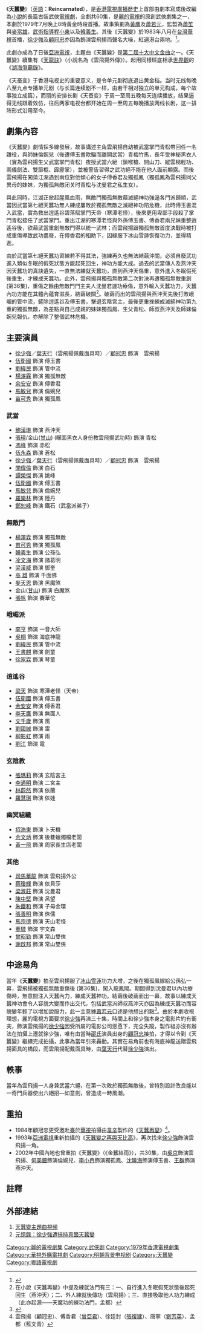 {{otheruses|subject=香港電視劇《天蠶變》|other=其他同名条目|天蠶變}}
{{Refimprove|time=2021-05-25T07:19:48+00:00}}
{{亞視劇集
| 中文劇名 = 天蠶變
| 英文劇名 = Reincarnated
| 圖像 = tin.JPG
| 拍攝日期 = 1979年
| 製作年份 = 1979年
| RTV首播日期 = 1979年7月9日─9月28日
| RTV首播時間 = 逢星期一至五 20:00-21:00
| 監製 = [[麥當雄|麥當雄]]、[[蕭笙|蕭　笙]]
| 編導 = {{nowrap|[[黎大煒|黎大煒]]、[[徐小明_(香港)|徐小明]]、[[李惠民|李惠民]]、[[唐基明|唐基明]]、<br>[[黃泰來|黃泰來]]、[[范秀明|范秀明]]、[[賴水清|賴水清]]、[[葉錦龍_(導演)|葉錦龍]]、<br>[[查傳誼|查傳誼]]、[[王心慰|王心慰]]、[[區玉盛|區玉盛]]}}
| 助理編導 = {{nowrap|[[楊錦泉|楊錦泉]]、[[鄧衍成|鄧衍成]]、[[鄧國華|鄧國華]]、[[傅啟賢|傅啟賢]]、<br>[[蕭顯輝|蕭顯輝]]、[[麥當傑|麥當傑]]、[[布美瑜|布美瑜]]、[[吳文山|吳文山]]、<br>[[歐咸雲|歐咸雲]]、[[雷家培_(導演)|雷家培]]、[[鄧志祥|鄧志祥]]、[[廖惠嬋|廖惠嬋]]、<br>[[梁欣欣|梁欣欣]]、[[陳綺文|陳綺文]]、[[梁日明|梁日明]]、[[劉祖慈|劉祖慈]]}}
| 製作統籌 = {{nowrap|[[樂易玲|樂易玲]]、[[陳蕙芬|陳蕙芬]]、[[陳婷婷|陳婷婷]]}}
| 編審 = [[邵仲安|江　龍]]
| 故事 = [[蕭若元|蕭若元]]、[[黃鷹_(武俠小說家)|黃　鹰]]
| 編劇 = {{nowrap|[[王爾華|王爾華]]、[[張華標|張華標]]、[[邱梅圓|邱梅圓]]、[[鄭博文|鄭博文]]、<br>[[鄭丹瑞|鄭丹瑞]]、[[麥守義|麥守義]]、[[王文俊|王文俊]]}}
| 集數 = 60
| 劇種 = 古裝武俠
| 主演 = {{nowrap|[[徐少強|徐少強]]、[[顧冠忠|顧冠忠]]、[[伍衛國|伍衛國]]、[[苗可秀|苗可秀]]、<br>[[馬敏兒|馬敏兒]]、[[余安安|余安安]]、[[張瑛|張　瑛]]、[[楊澤霖|楊澤霖]]、<br>[[梁淑莊|梁淑莊]]、[[梁天_(香港)|梁　天]]、[[張瑪莉|張瑪莉]]}}
| 續集 = 《[[天龍訣|天龍訣]]》<br/>《[[天蠶變之再與天比高|天蠶變之再與天比高]]》
| 主題曲 = 天蠶變
| 作曲 = [[黎小田|黎小田]]
| 填詞 = [[盧國沾|盧國沾]]
| 主唱 = [[關正傑|關正傑]]
| 插曲 = 換到千般恨
| 作曲3 = [[黎小田|黎小田]]
| 填詞3 = [[盧國沾|盧國沾]]
| 主唱3 = [[柳影虹|柳影虹]]
| 插曲2 = 孤芳獨對天
| 作曲4 = -{[[于粦|于粦]]}-
| 填詞4 = [[盧國沾|盧國沾]]
| 主唱4 = [[關正傑|關正傑]]
}}

《'''天蠶變'''》（[[英語|英語]]：'''Reincarnated'''），是[[香港電視廣播歷史|香港電視廣播歷史]]上首部由劇本寫成後改編為[[小說|小說]]的長篇古裝武俠[[電視劇|電視劇]]，全劇共60集，是[[麗的電視|麗的電視]]的原創武俠劇集之一，本劇於1979年7月晚上8時黃金時段首播。故事策劃為[[黃鷹|黃鷹]]及[[蕭若元|蕭若元]]，監製為[[蕭笙|蕭笙]]與[[麥當雄|麥當雄]]，[[武術指導|武術指導]][[程小東|程小東]]以及[[韓義生|韓義生]]。其後《天蠶變》於1983年八月在[[台灣|台灣]][[華視|華視]]首播，[[徐少強|徐少強]]及[[顧冠忠|顧冠忠]]亦因為飾演雲飛揚而聲名大噪，紅遍港台兩地。<ref>{{Cite web|title=新加坡电视媒体评选20世纪（1970-2000）百部华语经典电视剧集你看过几部 - 日记|url=https://m.douban.com/note/656119682/|access-date=2022-05-01|work=豆瓣(手机版)}}</ref>。

此劇亦成為了日後[[亞洲電視|亞洲電視]]，主題曲《天蠶變》是[[第二屆十大中文金曲得獎名單|第二屆]][[十大中文金曲|十大中文金曲]]之一。《天蠶變》續集有《[[天龍訣|天龍訣]]》（小說名為《雲飛揚外傳》）。起用同樣班底相承[[世界觀|世界觀]]的《[[湖海爭霸錄|湖海爭霸錄]]》。

《天蚕变》于香港电视史的重要意义，是令单元剧彻底退出黄金档。当时无线每晚八至九点专播单元剧（与长篇连续剧不一样，由若干相对独立的单元构成，每个故事独立成篇），而丽的安排长剧《天蚕变》于周一至周五晚每天连续播放，结果逼得无线跟着效仿，往后两家电视台都开始在周一至周五每晚播放两线长剧，这一排阵形式沿用至今。

==劇集內容==
《天蠶變》劇情採多線發展，故事講述主角雲飛揚自幼被武當掌門青松帶回任一名雜役，與師妹倫婉兒（後遭傅玉書欺騙而離開武當）青梅竹馬，長年受神秘黑衣人（實為雲飛揚生父武當掌門青松）夜授武當六絕（鎖喉槍、開山刀、縱雲梯輕功、兩儀劍法、雙節棍、霹靂掌），並被警告習得之武功絕不能在他人面前顯露。而後雲飛揚在闖蕩江湖遇到兩位對他傾心的女子傅香君及獨孤鳳（獨孤鳳為雲飛揚同父異母的妹妹，为獨孤無敵闭关时青松与沈曼君之私生女）。

與此同時，江湖正掀起腥風血雨，無敵門獨孤無敵藉滅絕神功強逼各門派歸順，武當因武當第七絕天蠶功無人練成屢敗於獨孤無敵之滅絕神功陷危機，此時傅玉書混入武當，實為救出逍遙谷碧落賦掌門天帝（寒潭老怪），後來更用卑鄙手段殺了掌門青松接任了武當掌門。重出江湖的寒潭老怪與外孫傅玉書、傅香君兩兄妹重整逍遙谷後，欲藉武當重創無敵門得以統一武林；而雲飛揚跟獨孤無敵首度決戰時被打成重傷導致武功盡廢，在傅香君的相助下，因緣服下冰山雪蓮恢復功力，並得精進。

由於武當第七絕天蠶功習練若不得其法，強練再久也無法結繭沖關，必須自廢武功進入類似冬眠的假死狀態方能起死回生，神功方能大成。過去的武當傳人及燕沖天因天蠶功的真訣遺失，一直無法練就天蠶功，直到燕沖天傷重，意外進入冬眠假死後重生，才練成天蠶功。此外，雲飛揚與獨孤無敵第二次對決再遭獨孤無敵重創(第36集)，重傷之餘由無敵門門主夫人沈曼君運功療傷，意外輸入天蠶功力，天蠶內功方能在其體內蘊育滋長，結繭破關<ref>在小說《天蠶再變》中提及練就法門有三：一、自行進入冬眠假死狀態後起死回生（燕沖天）；二、外人練就後傳功（雲飛揚）；三、直接吸取他人功力練成（此亦起源——天魔功的練功法門，孟都）</ref>。破繭而出的雲飛揚與燕沖天先後打敗峨嵋的管中流，鏟除逍遙谷及傅玉書，擊退玄陰宮主，最後更重挫練成滅絕神功第九重的獨孤無敵，為差點與自己成親的妹妹獨孤鳳、生父青松、師叔燕沖天及師妹倫婉兒報仇，亦解除了整個武林危機。

== 主要演員 ==
*[[徐少強|徐少強]]／[[葉天行|葉天行]]（雲飛揚佩戴面具時）／[[顧冠忠|顧冠忠]]  飾演　雲飛揚
*[[伍衛國|伍衛國]]  飾演  傅玉書
*[[劉緯民|劉緯民]]  飾演  管中流
*[[楊澤霖|楊澤霖]]  飾演  獨孤無敵
*[[余安安|余安安]]  飾演  傅香君
*[[馬敏兒|馬敏兒]]  飾演  倫婉兒
*[[苗可秀|苗可秀]]  飾演  獨孤鳳

===武當===
*[[鮑漢琳|鮑漢琳]]  飾演  燕沖天
*[[張瑛|張瑛]]/金山([[甘山|甘山]]) (矇面黑衣人身份教雲飛揚武功時)  飾演  青松
*[[馮峰_(導演)|馮峰]]  飾演  赤松
*[[伍永森|伍永森]]  飾演  蒼松
*[[徐少強|徐少強]]／[[葉天行|葉天行]]（雲飛揚佩戴面具時）／[[顧冠忠|顧冠忠]]  飾演　雲飛揚
*[[關偉倫|關偉倫]]  飾演  白石
*[[譚榮傑|譚榮傑]]  飾演  姚峰
*[[伍衛國|伍衛國]]  飾演  傅玉書
*[[馬敏兒|馬敏兒]]  飾演  倫婉兒
*[[羅樂林|羅樂林]]  飾演  陸丹
*[[鄭恕峰|鄭恕峰]]  飾演  鐵石（武當派弟子）

===無敵門===
*[[楊澤霖|楊澤霖]]  飾演  獨孤無敵
*[[苗可秀|苗可秀]]  飾演  獨孤鳳
*[[韓義生|韓義生]]  飾演  公孫弘
*[[凌文海|凌文海]]  飾演  諸葛明
*[[梁漢威|梁漢威]]  飾演  鄧奎
*[[高雄_(演員)|高 雄]]  飾演  千面佛
*[[麥天恩|麥天恩]]  飾演  黑魔煞
*金山([[甘山_(演員)|甘山]])  飾演  白魔煞
*[[張帆_(演員)|張帆]]  飾演  賽華佗

===峨嵋派===
*[[李亨_(演員)|李亨]]  飾演  一音大師
*[[吳桐|吳桐]]  飾演  海底神龍
*[[劉緯民|劉緯民]]  飾演  管中流
*[[王書麒|王書麒]]  飾演  劍童
*[[徐家霖|徐家霖]]  飾演  琴童

===逍遙谷===
*[[梁天_(香港)|梁天]]  飾演  寒潭老怪（天帝）
*[[伍衛國|伍衛國]]  飾演  傅玉書
*[[余安安|余安安]]  飾演  傅香君
*[[李天鷹|李天鷹]]  飾演  無面人
*[[文千歲|文千歲]]  飾演  風
*[[劉國誠|劉國誠]]  飾演  雷
*[[柳影虹|柳影虹]]  飾演  雨
*[[劉江_(香港)|劉江]]  飾演  電

===玄陰教===
*[[張瑪莉|張瑪莉]]  飾演  玄陰宮主
*[[李通明|李通明]]  飾演  二宮主
*[[林蔚然|林蔚然]]  飾演  依蘭
*[[羅慧琪|羅慧琪]]  飾演  依娃

===幽冥組織===
*[[招浩東|招浩東]]  飾演  卜天機
*[[余文炳|余文炳]]  飾演  後巷蠟燭檔老闆
*[[黃一飛|黃一飛]]  飾演  周家長生店老闆

===其他===
*[[司馬華龍|司馬華龍]]  飾演  雲飛揚外公
*[[蔡瓊輝|蔡瓊輝]]  飾演  依貝莎
*[[梁淑莊|梁淑莊]]  飾演  沈曼君
*[[陳中堅|陳中堅]]  飾演  呂望
*[[朱鐵和|朱鐵和]]  飾演  子母金環
*[[張善明|張善明]]  飾演  侏儒
*[[馬宗德|馬宗德]]  飾演  天山老怪
*[[董驃|董驃]]    飾演  宇文森
*[[曾昭勤|曾昭勤]]  飾演  常山雙俠
*[[謝啟邦|謝啟邦]]  飾演  常山雙俠

== 中途易角 ==
當年《'''天蠶變'''》拍至雲飛揚服了[[冰山雪蓮|冰山雪蓮]]功力大增，之後在獨孤鳳嫁給公孫弘一幕，雲飛揚被獨孤無敵重傷後 (第36集)，闖入龍鳳閣。期間得到沈曼君以內功療傷時，無意間注入天蠶內力，練成天蠶神功。結繭後破繭而出一幕，故事以練成天蠶神功會令人容貌大變而作出交代，包括武當派師叔燕沖天亦因為練成天蠶功而容貌變年輕了以增加說服力，此一主意據[[蕭若元|蕭若元]]口述是他想出的點<ref>{{Cite web |url=http://hk.apple.nextmedia.com/entertainment/art/20070621/7236132 |title=元憶錄：徐少強遭挾持真箇天蠶變 |accessdate=2014-04-18 |archive-date=2017-02-02 |archive-url=https://web.archive.org/web/20170202004723/http://hk.apple.nextmedia.com/entertainment/art/20070621/7236132 |dead-url=no }}</ref>。由於本劇收視理想，麗的電視方面要求[[徐少強|徐少強]]再演三十集，時間上和徐少強本身之電影片約有衝突，飾演雲飛揚的[[徐少強|徐少強]]因受所屬的電影公司慫恿下，完全失蹤，製作組亦沒有辦法在拍攝上遷就徐少強，唯有由當時[[邵氏|邵氏]]演員出身的[[顧冠忠|顧冠忠]]接拍，才得以令到《天蠶變》繼續完成拍攝，此事為當年引來轟動。其實在易角前也有海底神龍送贈雲飛揚面具的橋段，而雲飛揚配戴面具時，由[[葉天行|葉天行]]代替[[徐少強|徐少強]]演出。

== 軼事 ==
當年為雲飛揚一人身兼武當六絕，在第一次敗於獨孤無敵後，曾特別設計改良能以一奇門兵器使出六絕招—如意劍，曾造成一時風潮。

== 重拍 ==
*1984年顧冠忠更受邀赴[[臺灣|臺]]於[[華視|華視]]拍攝由[[韋辛|韋辛]]製作的《[[天蠶再變_(電視劇)|天蠶再變]]》<ref name="R">雲飛揚（顧冠忠）、傅香君（[[曾亞君|曾亞君]]）、徐廷封（[[張復建|張復建]]）、唐寧（[[劉芳英|劉芳英]]）、孟都（藍文青）</ref>。
*1993年[[亞洲電視|亞洲電視]]重新拍攝的《[[天蠶變之再與天比高|天蠶變之再與天比高]]》，再次找來[[徐少強|徐少強]]飾演雲飛揚一角。
*2002年中國內地也曾重拍《天蠶變》（《金蠶絲雨》），共30集，由[[吳京_(演員)|吳京]]飾演雲飛揚、[[何美鈿|何美鈿]]飾演倫婉兒、[[李小冉|李小冉]]飾演獨孤鳳、[[沈曉海|沈曉海]]飾演傅玉書、[[王群|王群]]飾演燕沖天。

== 註釋 ==
{{Reflist}}

==外部連結==
#[http://www.youtube.com/watch?v=iw9KagZxdJg 天蠶變主題曲視頻] {{Wayback|url=http://www.youtube.com/watch?v=iw9KagZxdJg |date=20210302021128 }}
#[http://hk.apple.nextmedia.com/entertainment/art/20070621/7236132 元憶錄：徐少強遭挾持真箇天蠶變]{{Wayback|url=http://hk.apple.nextmedia.com/entertainment/art/20070621/7236132 |date=20170202004723 }}

[[Category:麗的電視劇集|Category:麗的電視劇集]]
[[Category:武侠剧|Category:武侠剧]]
[[Category:1979年香港電視劇集|Category:1979年香港電視劇集]]
[[Category:華視外購電視劇|Category:華視外購電視劇]]
[[Category:明朝背景电视剧|Category:明朝背景电视剧]]
[[Category:天蠶變|Category:天蠶變]]
[[Category:粵語電視劇|Category:粵語電視劇]]